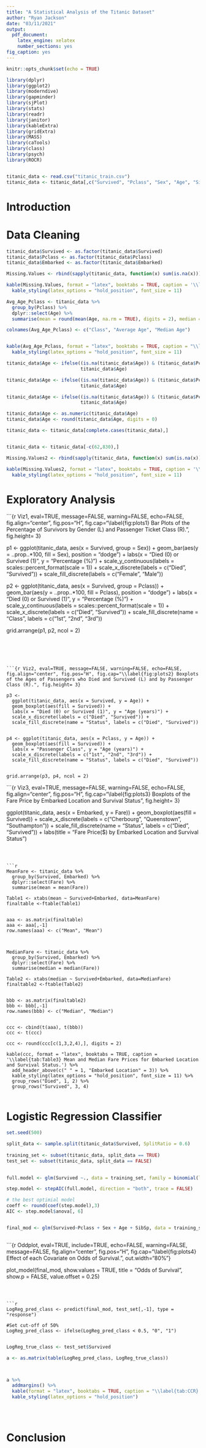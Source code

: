 ---
title: "A Statistical Analysis of the Titanic Dataset"
author: "Ryan Jackson"
date: "03/11/2021"
output: 
  pdf_document:
    latex_engine: xelatex
    number_sections: yes
fig_caption: yes
---

```{r setup, include=FALSE}
knitr::opts_chunk$set(echo = TRUE)
```

```{r LibsandCode, include=FALSE}

library(dplyr)
library(ggplot2)
library(moderndive)
library(gapminder)
library(sjPlot)
library(stats)
library(readr)
library(janitor)
library(kableExtra)
library(gridExtra)
library(MASS)
library(caTools)
library(class)
library(psych)
library(ROCR)


titanic_data <- read.csv("titanic_train.csv")
titanic_data <- titanic_data[,c("Survived", "Pclass", "Sex", "Age", "SibSp", "Parch", "Fare", "Embarked")]

```



# Introduction {#sec:intro}


# Data Cleaning {#sec:DataClean}



```{r dataclean, eval = TRUE,echo=FALSE, warning=FALSE, message=FALSE}

titanic_data$Survived <- as.factor(titanic_data$Survived)
titanic_data$Pclass <- as.factor(titanic_data$Pclass)
titanic_data$Embarked <- as.factor(titanic_data$Embarked)

```


```{r MissValsTab, eval = TRUE, echo=FALSE, warning=FALSE, message=FALSE}

Missing.Values <- rbind(sapply(titanic_data, function(x) sum(is.na(x))))

kable(Missing.Values, format = "latex", booktabs = TRUE, caption = '\\label{tab:MissingVals1} Count of Missing Values for each Variable.') %>%
  kable_styling(latex_options = "hold_position", font_size = 11)


```



```{r AvgMedAge, eval = TRUE, message=FALSE, echo=FALSE, message=FALSE}

Avg_Age_Pclass <- titanic_data %>%
  group_by(Pclass) %>%
  dplyr::select(Age) %>%
  summarise(mean = round(mean(Age, na.rm = TRUE), digits = 2), median = median(Age, na.rm = TRUE))

colnames(Avg_Age_Pclass) <- c("Class", "Average Age", "Median Age")


kable(Avg_Age_Pclass, format = "latex", booktabs = TRUE, caption = "\\label{tab:AvgMedAges} Average and Median Age of Passengers in each Class.") %>%
  kable_styling(latex_options = "hold_position", font_size = 11)

```



```{r AgeImputation, eval=TRUE, echo=FALSE}

titanic_data$Age <- ifelse((is.na(titanic_data$Age)) & (titanic_data$Pclass == 1), Avg_Age_Pclass[1,2],
                           titanic_data$Age)

titanic_data$Age <- ifelse((is.na(titanic_data$Age)) & (titanic_data$Pclass == 2), Avg_Age_Pclass[2,2],
                           titanic_data$Age)

titanic_data$Age <- ifelse((is.na(titanic_data$Age)) & (titanic_data$Pclass == 3), Avg_Age_Pclass[3,2],
                           titanic_data$Age)

titanic_data$Age <- as.numeric(titanic_data$Age)
titanic_data$Age <- round(titanic_data$Age, digits = 0)

```


```{r complete-data, eval=TRUE, echo=FALSE}

titanic_data <- titanic_data[complete.cases(titanic_data),]


titanic_data <- titanic_data[-c(62,830),]

```



```{r MissValsTab2, eval = TRUE, echo=FALSE, warning=FALSE, message=FALSE}

Missing.Values2 <- rbind(sapply(titanic_data, function(x) sum(is.na(x))))

kable(Missing.Values2, format = "latex", booktabs = TRUE, caption = '\\label{tab:MissingVals2} Count of Missing Values for each Variable.') %>%
  kable_styling(latex_options = "hold_position", font_size = 11)


```

# Exploratory Analysis {#sec:eda}


```{r Viz1, eval=TRUE, message=FALSE, warning=FALSE, echo=FALSE, fig.align="center", fig.pos="H", fig.cap="\\label{fig:plots1} Bar Plots of the Percentage of Survivors by Gender (L) and Passenger Ticket Class (R).", fig.height= 3}

p1 <- ggplot(titanic_data, aes(x = Survived, group = Sex)) +
  geom_bar(aes(y = ..prop..*100, fill = Sex), position = "dodge") +
  labs(x = "Died (0) or Survived (1)", y = "Percentage (%)") +
  scale_y_continuous(labels = scales::percent_format(scale = 1)) +
  scale_x_discrete(labels = c("Died", "Survived")) +
  scale_fill_discrete(labels = c("Female", "Male"))
  

p2 <- ggplot(titanic_data, aes(x = Survived, group = Pclass)) +
  geom_bar(aes(y = ..prop..*100, fill = Pclass), position = "dodge") +
  labs(x = "Died (0) or Survived (1)", y = "Percentage (%)") +
  scale_y_continuous(labels = scales::percent_format(scale = 1)) +
  scale_x_discrete(labels = c("Died", "Survived")) +
  scale_fill_discrete(name = "Class", labels = c("1st", "2nd", "3rd"))

grid.arrange(p1, p2, ncol = 2)


```





```{r Viz2, eval=TRUE, message=FALSE, warning=FALSE, echo=FALSE, fig.align="center", fig.pos="H", fig.cap="\\label{fig:plots2} Boxplots of the Ages of Passengers who Died and Survived (L) and by Passenger Class (R).", fig.height= 3}

p3 <- 
  ggplot(titanic_data, aes(x = Survived, y = Age)) +
  geom_boxplot(aes(fill = Survived)) +
  labs(x = "Died (0) or Survived (1)", y = "Age (years)") +
  scale_x_discrete(labels = c("Died", "Survived")) +
  scale_fill_discrete(name = "Status", labels = c("Died", "Survived"))
  

p4 <- ggplot(titanic_data, aes(x = Pclass, y = Age)) +
  geom_boxplot(aes(fill = Survived)) +
  labs(x = "Passenger Class", y = "Age (years)") +
  scale_x_discrete(labels = c("1st", "2nd", "3rd")) +
  scale_fill_discrete(name = "Status", labels = c("Died", "Survived"))


grid.arrange(p3, p4, ncol = 2)

```



```{r Viz3, eval=TRUE, message=FALSE, warning=FALSE, echo=FALSE, fig.align="center", fig.pos="H", fig.cap="\\label{fig:plots3} Boxplots of the Fare Price by Embarked Location and Survival Status", fig.height= 3}

ggplot(titanic_data, aes(x = Embarked, y = Fare)) +
  geom_boxplot(aes(fill = Survived)) +
  scale_x_discrete(labels = c("Cherbourg", "Queenstown", "Southampton")) +
  scale_fill_discrete(name = "Status", labels = c("Died", "Survived")) +
  labs(title = "Fare Price($) by Embarked Location and Survival Status")




```



```{r Tab3, eval = TRUE, include=TRUE, echo=FALSE, message=FALSE, warning=FALSE}

MeanFare <- titanic_data %>%
  group_by(Survived, Embarked) %>%
  dplyr::select(Fare) %>%
  summarise(mean = mean(Fare))

Table1 <- xtabs(mean ~ Survived+Embarked, data=MeanFare)
finaltable <-ftable(Table1)


aaa <- as.matrix(finaltable)
aaa <- aaa[,-1]
row.names(aaa) <- c("Mean", "Mean")



MedianFare <- titanic_data %>%
  group_by(Survived, Embarked) %>%
  dplyr::select(Fare) %>%
  summarise(median = median(Fare))

Table2 <- xtabs(median ~ Survived+Embarked, data=MedianFare)
finaltable2 <-ftable(Table2)


bbb <- as.matrix(finaltable2)
bbb <- bbb[,-1]
row.names(bbb) <- c("Median", "Median")


ccc <- cbind(t(aaa), t(bbb))
ccc <- t(ccc)

ccc <- round(ccc[c(1,3,2,4),], digits = 2)

kable(ccc, format = "latex", booktabs = TRUE, caption = '\\label{tab:Table3} Mean and Median Fare Prices for Embarked Location and Survival Status.') %>%
  add_header_above(c(" " = 1, "Embarked Location" = 3)) %>%
  kable_styling(latex_options = "hold_position", font_size = 11) %>%
  group_rows("Died", 1, 2) %>%
  group_rows("Survived", 3, 4)


```





# Logistic Regression Classifier {#sec:LogReg}


```{r DataSplit1, eval = TRUE, echo=FALSE, warning=FALSE, message=FALSE, include=FALSE}


set.seed(500)

split_data <- sample.split(titanic_data$Survived, SplitRatio = 0.6)                                      
      
training_set <- subset(titanic_data, split_data == TRUE)
test_set <- subset(titanic_data, split_data == FALSE)
                                      

```



```{r LogRegMod, eval=TRUE, echo=FALSE, warning=FALSE}


full.model <- glm(Survived ~., data = training_set, family = binomial(link = "logit"))

step.model <- stepAIC(full.model, direction = "both", trace = FALSE)

# the best optimial model
coeff <- round(coef(step.model),3)
AIC <- step.model$anova[, 6]


final_mod <- glm(Survived~Pclass + Sex + Age + SibSp, data = training_set, family = binomial(link = "logit"))



```


```{r Oddplot, eval=TRUE, include=TRUE, echo=FALSE, warning=FALSE, message=FALSE, fig.align="center", fig.pos="H", fig.cap="\\label{fig:plots4} Effect of each Covariate on Odds of Survival.", out.width="80%"}


plot_model(final_mod, show.values = TRUE, title = "Odds of Survival", show.p = FALSE, value.offset = 0.25)



```



```{r pred1, eval = TRUE, echo=FALSE, warning=FALSE, message=FALSE}

LogReg_pred_class <- predict(final_mod, test_set[,-1], type = "response")

#Set cut-off of 50%
LogReg_pred_class <- ifelse(LogReg_pred_class < 0.5, "0", "1")


```



```{r LogRegCCR, eval = TRUE, echo=FALSE, include=TRUE, warning=FALSE, message=FALSE}

LogReg_true_class <- test_set$Survived

a <- as.matrix(table(LogReg_pred_class, LogReg_true_class))



a %>%
  addmargins() %>%
  kable(format = "latex", booktabs = TRUE, caption = "\\label{tab:CCR} Confusion Matrix of Ture and Predicted Class of Observations.") %>%
  kable_styling(latex_options = "hold_position")





```




# Conclusion {#sec:conc}

